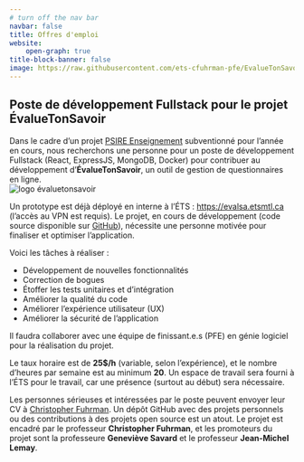 ```yaml
---
# turn off the nav bar
navbar: false
title: Offres d'emploi
website:
    open-graph: true
title-block-banner: false
image: https://raw.githubusercontent.com/ets-cfuhrman-pfe/EvalueTonSavoir/main/client/public/logo.png
---
```


## Poste de développement Fullstack pour le projet ÉvalueTonSavoir

Dans le cadre d'un projet [PSIRE Enseignement](https://prof-ets.etsmtl.ca/programme-de-support-institutionnel-a-la-recherche-et-a-l-enseignement-psire-volet-enseignement-2024-2025/) subventionné pour l'année en cours, nous recherchons une personne pour un poste de développement Fullstack (React, ExpressJS, MongoDB, Docker) pour contribuer au développement d'**ÉvalueTonSavoir**, un outil de gestion de questionnaires en ligne.  
![logo évaluetonsavoir](https://raw.githubusercontent.com/ets-cfuhrman-pfe/EvalueTonSavoir/main/client/public/logo.png)

Un prototype est déjà déployé en interne à l'ÉTS : <https://evalsa.etsmtl.ca> (l'accès au VPN est requis).
Le projet, en cours de développement (code source disponible sur [GitHub](https://github.com/ets-cfuhrman-pfe/EvalueTonSavoir)), nécessite une personne motivée pour finaliser et optimiser l'application.

Voici les tâches à réaliser :

- Développement de nouvelles fonctionnalités  
- Correction de bogues  
- Étoffer les tests unitaires et d'intégration  
- Améliorer la qualité du code
- Améliorer l'expérience utilisateur (UX)  
- Améliorer la sécurité de l'application  

Il faudra collaborer avec une équipe de finissant.e.s (PFE) en génie logiciel pour la réalisation du projet. 

Le taux horaire est de **25$/h** (variable, selon l'expérience), et le nombre d'heures par semaine est au minimum **20**.
Un espace de travail sera fourni à l'ÉTS pour le travail, car une présence (surtout au début) sera nécessaire.

Les personnes sérieuses et intéressées par le poste peuvent envoyer leur CV à [Christopher Fuhrman](mailto:christopher.fuhrman@etsmtl.ca).
Un dépôt GitHub avec des projets personnels ou des contributions à des projets open source est un atout.
Le projet est encadré par le professeur **Christopher Fuhrman**, et les promoteurs du projet sont la professeure **Geneviève Savard** et le professeur **Jean-Michel Lemay**.
